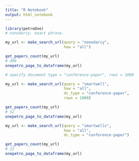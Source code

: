 ```yaml
---
title: "R Notebook"
output: html_notebook
---
```



```r
library(petroOne)
# nanodarcy. exact phrase.

my_url <- make_search_url(query = "nanodarcy", 
                          how = "all")

get_papers_count(my_url)
# 496
onepetro_page_to_dataframe(my_url)
```




```r
# specify document type = "conference-paper", rows = 1000

my_url <- make_search_url(query = "smartwell", 
                          how = "all",
                          dc_type = "conference-paper",
                          rows = 1000)

get_papers_count(my_url)
# 52
onepetro_page_to_dataframe(my_url)
```



```r

my_url <- make_search_url(query = "smartwells", 
                          how = "all",
                          dc_type = "conference-paper")

get_papers_count(my_url)
# 22
onepetro_page_to_dataframe(my_url)
```






